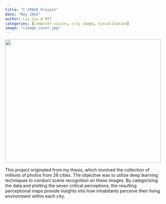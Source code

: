 ```yaml
---
title: "C-IMAGE Project"
date: "May 2014"
author: Liu Liu @ MIT 
categories: [computer vision, city image, visualization]
image: "cimage_cover.jpg"
---
```


<img src="cimage_cover.jpg" style="height: 400px; width: 100%; object-fit: cover;">

This project originated from my thesis, which involved the collection of millions of photos from 26 cities. The objective was to utilize deep learning techniques to conduct scene recognition on these images. By categorizing the data and plotting the seven critical perceptions, the resulting perceptional maps provide insights into how inhabitants perceive their living environment within each city.

<!-- ## C-IMAGE Project -->

<!-- <img src="img/cimage_cover.jpg" style="height: 300px; width: 100%; object-fit: cover" onclick="window.open('https://arxiv.org/abs/2210.07278', 'blank');"/> -->

<!-- <a href="https://arxiv.org/abs/2210.07278" target="_blank">arXiv Preprint</a> | <a href="https://github.com/marvinschmitt/MetaUncertaintyPaper" target="_blank">Code</a><br> -->
